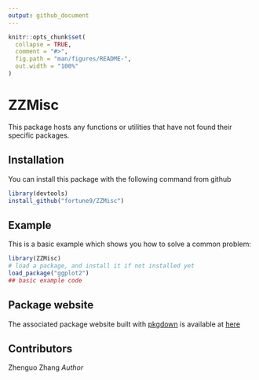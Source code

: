 ```yaml
---
output: github_document
---
```


<!-- README.md is generated from README.Rmd. Please edit that file -->

```r
knitr::opts_chunk$set(
  collapse = TRUE,
  comment = "#>",
  fig.path = "man/figures/README-",
  out.width = "100%"
)
```

# ZZMisc

<!-- badges: start -->
<!-- badges: end -->

This package hosts any functions or utilities that have not found
their specific packages.

## Installation

You can install this package with the following command from github

``` r
library(devtools)
install_github("fortune9/ZZMisc")
```

## Example

This is a basic example which shows you how to solve a common problem:

```r
library(ZZMisc)
# load a package, and install it if not installed yet
load_package("ggplot2")
## basic example code
```

## Package website

The associated package website built with [pkgdown](https://pkgdown.r-lib.org/) is available at
[here](https://fortune9.github.io/ZZMisc/)

<!-- comments

What is special about using `README.Rmd` instead of just `README.md`? You can include R chunks like so:

```r
summary(cars)
```

You'll still need to render `README.Rmd` regularly, to keep `README.md` up-to-date. `devtools::build_readme()` is handy for this. You could also use GitHub Actions to re-render `README.Rmd` every time you push. An example workflow can be found here: <https://github.com/r-lib/actions/tree/master/examples>.

In that case, don't forget to commit and push the resulting figure files, so they display on GitHub and CRAN.
-->

## Contributors

Zhenguo Zhang *Author*

